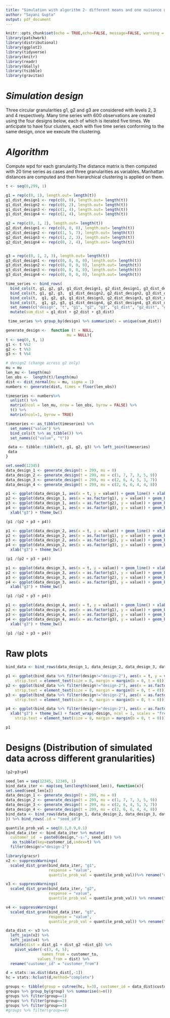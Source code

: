 ```yaml
---
title: "Simulation with algorithm 2- different means and one nuisance granularity"
author: "Sayani Gupta"
output: pdf_document
---
```


```r
knitr::opts_chunk$set(echo = TRUE,echo=FALSE, message=FALSE, warning = FALSE)
library(patchwork)
library(distributional)
library(ggplot2)
library(tidyverse)
library(knitr)
library(readr)
library(GGally)
library(tsibble)
library(gravitas)
```

# _Simulation design_

Three circular granularities g1, g2 and g3 are considered with levels 2, 3 and 4 respectively. Many time series with 600 observations are created using the four designs below, each of which is iterated five times. We anticipate to have four clusters, each with five time series conforming to the same design, once we execute the clustering. 

# _Algorithm_
Compute wpd for each granularity.The distance matrix is then computed with 20 time series as cases and three granularities as variables. Manhattan distances are computed and then hierarchical clustering is applied on them.


```r
t <- seq(0,299, 1)

g1 = rep(c(0, 1), length.out= length(t))
g1_dist_design1 <- rep(c(0, 0), length.out= length(t))
g1_dist_design2 <- rep(c(0, 2), length.out= length(t))
g1_dist_design3 <- rep(c(1, 4), length.out= length(t))
g1_dist_design4 <- rep(c(2, 4), length.out= length(t))

g2 = rep(c(0, 1, 2), length.out= length(t))
g2_dist_design1 <- rep(c(0, 0, 0), length.out= length(t))
g2_dist_design2 <- rep(c(1, 5, 7), length.out= length(t))
g2_dist_design3 <- rep(c(1, 2, 3), length.out= length(t))
g2_dist_design4 <- rep(c(0, 2, 4), length.out= length(t))


g3 = rep(c(0, 1, 2, 3), length.out= length(t))
g3_dist_design1 <- rep(c(0, 0, 0, 0), length.out= length(t))
g3_dist_design2 <- rep(c(0, 0, 0, 0), length.out= length(t))
g3_dist_design3 <- rep(c(0, 0, 0, 0), length.out= length(t))
g3_dist_design4 <- rep(c(0, 0, 0, 0), length.out= length(t))

time_series <- bind_rows(
  bind_cols(t, g1, g2, g3, g1_dist_design1, g2_dist_design1, g3_dist_design1),
  bind_cols(t, g1, g2, g3,  g1_dist_design2, g2_dist_design2, g3_dist_design2),
  bind_cols(t,  g1, g2, g3, g1_dist_design3, g2_dist_design3, g3_dist_design3),
  bind_cols(t,  g1, g2, g3, g1_dist_design4, g2_dist_design4, g3_dist_design4), .id = "design") %>%
  set_names(c("design", "t", "g1", "g2", "g3", "g1_dist", "g2_dist", "g3_dist")) %>% 
  mutate(sum_dist = g1_dist + g2_dist + g3_dist)

 time_series %>% group_by(design) %>% summarize(s = unique(sum_dist))
```



```r

generate_design <-  function (t = NULL, 
                           mu = NULL){
t <- seq(0, t, 1)
g1 <- t %%2
g2 <- t %%3
g3 <- t %%4

# design2 (change across g2 only)
mu = mu
len_mu <- length(mu)
len_obs <-  length(t)/length(mu)
dist <- dist_normal(mu = mu, sigma = 1)
numbers <- generate(dist, times = floor(len_obs))

timeseries <- numbers%>% 
  unlist() %>%
  matrix(ncol = len_mu, nrow = len_obs, byrow = FALSE) %>%
  t() %>% 
  matrix(ncol=1, byrow = TRUE)

timeseries <- as_tibble(timeseries) %>% 
  set_names("value") %>%
  bind_cols(t %>% as_tibble()) %>% 
  set_names(c("value", "t"))

 data <- tibble::tibble(t, g1, g2, g3) %>% left_join(timeseries)
 data
}

set.seed(12345)
data_design_1 <- generate_design(t = 299, mu = 0)
data_design_2 <- generate_design(t = 299, mu = c(1, 7, 7, 3, 5, 9))
data_design_3 <- generate_design(t = 299, mu = c(2, 6, 4, 5, 3, 7))
data_design_4 <- generate_design(t = 299, mu = c(2, 6, 6, 4, 4, 8))
```

<!-- # Design1 -->
```r
p1 <- ggplot(data_design_1, aes(x = t, y = value)) + geom_line() + xlab("time")  + theme_bw() 
p2 <- ggplot(data_design_1, aes(x = as.factor(g1), y = value)) + geom_boxplot() + xlab("g1") + theme_bw()
p3 <- ggplot(data_design_1, aes(x = as.factor(g2), y = value)) + geom_boxplot() + xlab("g2") + theme_bw() 
p4 <- ggplot(data_design_1, aes(x = as.factor(g3), y = value)) + geom_boxplot() +
  xlab("g3") + theme_bw()

(p1 /(p2 + p3 + p4)) 
```

<!-- # Design2 -->
```r
p1 <- ggplot(data_design_2, aes(x = t, y = value)) + geom_line() + xlab("time")  + theme_bw()
p2 <- ggplot(data_design_2, aes(x = as.factor(g1), y = value)) + geom_boxplot() + xlab("g1") + theme_bw()
p3 <- ggplot(data_design_2, aes(x = as.factor(g2), y = value)) + geom_boxplot() + xlab("g2") + theme_bw()
p4 <- ggplot(data_design_2, aes(x = as.factor(g3), y = value)) + geom_boxplot() +
  xlab("g3") + theme_bw()

(p1 /(p2 + p3 + p4)) 
```

<!-- # Design3 -->

```r
p1 <- ggplot(data_design_3, aes(x = t, y = value)) + geom_line() + xlab("time")  + theme_bw()
p2 <- ggplot(data_design_3, aes(x = as.factor(g1), y = value)) + geom_boxplot() + xlab("g1") + theme_bw()
p3 <- ggplot(data_design_3, aes(x = as.factor(g2), y = value)) + geom_boxplot() + xlab("g2") + theme_bw()
p4 <- ggplot(data_design_3, aes(x = as.factor(g3), y = value)) + geom_boxplot() +
  xlab("g3") + theme_bw()

(p1 /(p2 + p3 + p4)) 
```

<!-- # Design4 -->

```r
p1 <- ggplot(data_design_4, aes(x = t, y = value)) + geom_line() + xlab("time")  + theme_bw()
p2 <- ggplot(data_design_4, aes(x = as.factor(g1), y = value)) + geom_boxplot() + xlab("g1") + theme_bw()
p3 <- ggplot(data_design_4, aes(x = as.factor(g2), y = value)) + geom_boxplot() + xlab("g2") + theme_bw()
p4 <- ggplot(data_design_4, aes(x = as.factor(g3), y = value)) + geom_boxplot() +
  xlab("g3") + theme_bw()

(p1 /(p2 + p3 + p4)) 

```


# Raw plots
```r
bind_data <- bind_rows(data_design_1, data_design_2, data_design_3, data_design_4, .id = "design") %>% mutate(design = paste("design", design, sep = "-"))

p1 <- ggplot(bind_data %>% filter(design!="design-2"), aes(x = t, y = value)) + geom_line() + xlab("time")  + theme_bw() + facet_wrap(~design, ncol = 1, scales = "free_y") + theme(
    strip.text = element_text(size = 8, margin = margin(b = 0, t = 0))) 
p2 <- ggplot(bind_data %>% filter(design!="design-2"), aes(x = as.factor(g1), y = value)) + geom_boxplot(width=0.5) + xlab("g1") + theme_bw() + facet_wrap(~design, ncol = 1, scales = "free_y") + theme(
    strip.text = element_text(size = 8, margin = margin(b = 0, t = 0)))+stat_summary(fun.y = median, geom="line", group= 1, color= "blue", size = 0.5)
p3 <- ggplot(bind_data %>% filter(design!="design-2"), aes(x = as.factor(g2), y = value)) + geom_boxplot(width=0.5) + xlab("g2") + theme_bw() + facet_wrap(~design, ncol = 1, scales = "free_y") + theme(
    strip.text = element_text(size = 8, margin = margin(b = 0, t = 0)))+stat_summary(fun.y = median, geom="line", group= 1, color= "blue", size = 0.5)

p4 <- ggplot(bind_data %>% filter(design!="design-2"), aes(x = as.factor(g3), y = value)) + geom_boxplot(width=0.5) +
  xlab("g3") + theme_bw() + facet_wrap(~design, ncol = 1, scales = "free_y") + theme(
    strip.text = element_text(size = 8, margin = margin(b = 0, t = 0))) +stat_summary(fun.y = median, geom="line", group= 1, color= "blue", size = 0.5)

p1
```


# Designs (Distribution of simulated data across different granularities)

```r
(p2+p3+p4)

```


```r
seed_len = seq(12345, 12349, 1)
bind_data_iter <- map(seq_len(length(seed_len)), function(x){
set.seed(seed_len[x])
data_design_1 <- generate_design(t = 299, mu = 0)
data_design_2 <- generate_design(t = 299, mu = c(1, 7, 7, 3, 5, 9))
data_design_3 <- generate_design(t = 299, mu = c(2, 6, 4, 5, 3, 7))
data_design_4 <- generate_design(t = 299, mu = c(2, 6, 6, 4, 4, 8))
bind_data <- bind_rows(data_design_1, data_design_2, data_design_3, data_design_4, .id = "design") %>% mutate(design = paste("design", design, sep = "-"))
}) %>% bind_rows(.id = "seed_id")

```


```r

quantile_prob_val = seq(0.1,0.9,0.1)
bind_data_iter <- bind_data_iter %>% mutate(
  customer_id  = paste0(design,"-s-", seed_id)) %>%
   as_tsibble(key=customer_id,index=t) %>% 
  filter(design!="design-2")

library(gracsr)
v2 <- suppressWarnings(
  scaled_dist_gran(bind_data_iter, "g1", 
                   response = "value",
                   quantile_prob_val = quantile_prob_val))%>% rename("dist_g1" = "dist")

v3 <- suppressWarnings(
  scaled_dist_gran(bind_data_iter, "g2", 
                   response = "value",
                   quantile_prob_val = quantile_prob_val)) %>% rename("dist_g2" = "dist")

v4 <- suppressWarnings(
  scaled_dist_gran(bind_data_iter, "g3", 
                   response = "value",
                   quantile_prob_val = quantile_prob_val)) %>% rename("dist_g3" = "dist")

data_dist <- v3 %>% 
  left_join(v2) %>%
  left_join(v4) %>% 
  mutate(dist = dist_g1 + dist_g2 +dist_g3) %>% 
    pivot_wider(-c(3, 4, 5), 
                names_from = customer_to,
              values_from = dist) %>%
  rename("customer_id" = "customer_from")

```

```r
d = stats::as.dist(data_dist[,-1])
hc = stats::hclust(d,method="complete")

groups <- tibble(group = cutree(hc, k=3), customer_id = data_dist$customer_id)
groups %>% group_by(group) %>% summarise(n=n())
groups %>% filter(group==1)
groups %>% filter(group==2)
groups %>% filter(group==3)
#groups %>% filter(group==4)
```

